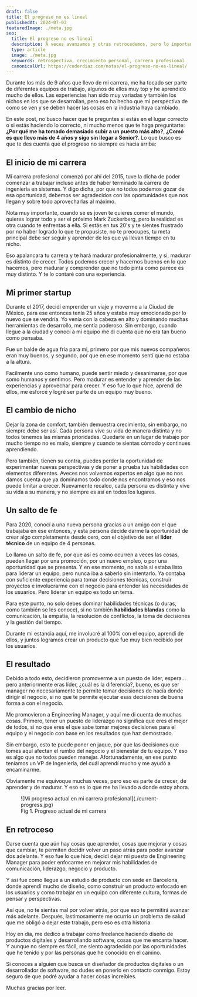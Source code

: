 ```yaml
---
draft: false
title: El progreso no es lineal
publishedAt: 2024-07-03
featuredImage: ./meta.jpg
seo:
  title: El progreso no es lineal
  description: A veces avanzamos y otras retrocedemos, pero lo importante es seguir adelante. Aquí te cuento mi progreso en mi carrera profesional.
  type: article
  image: ./meta.jpg
  keywords: retrospectiva, crecimiento personal, carrera profesional
  canonicalUrl: https://coderdiaz.com/notas/el-progreso-no-es-lineal/
---
```


Durante los más de 9 años que llevo de mi carrera, me ha tocado ser parte de diferentes equipos de trabajo, algunos de ellos muy top y he aprendido mucho de ellos. Las experiencias han sido muy variadas y también los nichos en los que se desarrollan, pero eso ha hecho que mi perspectiva de como se ven y se deben hacer las cosas en la índustria haya cambiado.

En este post, no busco hacer que te preguntes si estás en el lugar correcto o si estás haciendo lo correcto, ni mucho menos que te haga preguntarte: **¿Por qué me ha tomado demasiado subir a un puesto más alto?**, **¿Comó es que llevo más de 4 años y sigo sin llegar a Senior?**. Lo que busco es que te des cuenta que el progreso no siempre es hacia arriba:

<Quote
  content="A veces avanzamos y otras retrocedemos, pero lo importante es seguir adelante."
  author="Javier Diaz @coderdiaz"
  jobTitle="Así es, el progreso no es lineal."
/>

## El inicio de mi carrera

Mi carrera profesional comenzó por ahí del 2015, tuve la dicha de poder comenzar a trabajar incluso antes de haber terminado la carrera de ingeniería en sistemas. Y digo dicha, por que no todos podemos gozar de esa oportunidad, debemos ser agradecidos con las oportunidades que nos llegan y sobre todo aprovecharlas al máximo.

Nota muy importante, cuando se es joven te quieres comer el mundo, quieres lograr todo y ser el próximo Mark Zuckerberg, pero la realidad es otra cuando te enfrentas a ella. Si estás en tus 20's y te sientes frustrado por no haber logrado lo que te propusiste, no te preocupes, tu meta principal debe ser seguir y aprender de los que ya llevan tiempo en tu nicho.

Eso apalancara tu carrera y te hará madurar profesionalmente, y si, madurar es distinto de crecer. Todos podemos crecer y hacernos buenos en lo que hacemos, pero madurar y comprender que no todo pinta como parece es muy distinto. Y te lo contaré con una experiencia.

## Mi primer startup

Durante el 2017, decidí emprender un viaje y moverme a la Ciudad de México, para ese entonces tenía 25 años y estaba muy emocionado por lo nuevo que se vendría. Yo venía con la cabeza en alto y dominando muchas herramientas de desarrollo, me sentía poderoso. Sin embargo, cuando llegue a la ciudad y conocí a mi equipo me di cuenta que no era tan bueno como pensaba.

Fue un balde de agua fría para mi, primero por que mis nuevos compañeros eran muy buenos, y segundo, por que en ese momento sentí que no estaba a la altura.

Facilmente uno como humano, puede sentir miedo y desanimarse, por que somo humanos y sentimos. Pero madurar es entender y aprender de las experiencias y aprovechar para crecer. Y eso fue lo que hice, aprendí de ellos, me esforcé y logré ser parte de un equipo muy bueno.

## El cambio de nicho

Dejar la zona de comfort, también demuestra crecimiento, sin embargo, no siempre debe ser así. Cada persona vive su vida de manera distinta y no todos tenemos las mismas prioridades. Quedarte en un lugar de trabajo por mucho tiempo no es malo, siempre y cuando te sientas cómodo y continues aprendiendo.

Pero también, tienen su contra, puedes perder la oportunidad de experimentar nuevas perspectivas y de poner a prueba tus habilidades con elementos diferentes. Aveces nos volvemos expertos en algo que no nos damos cuenta que ya dominamos todo donde nos encontramos y eso nos puede limitar a crecer. Nuevamente recalco, cada persona es distinta y vive su vida a su manera, y no siempre es así en todos los lugares.

## Un salto de fe

Para 2020, conocí a una nueva persona gracias a un amigo con el que trabajaba en ese entonces, y esta persona decide darme la oportunidad de crear algo completamente desde cero, con el objetivo de ser el **líder técnico** de un equipo de 4 personas.

Lo llamo un salto de fe, por que así es como ocurren a veces las cosas, pueden llegar por una promoción, por un nuevo empleo, o por una oportunidad que se presenta. Y en ese momento, no sabía si estaba listo para liderar un equipo, pero nunca iba a saberlo sin intentarlo. Ya contaba con suficiente experiencia para tomar decisiones técnicas, construir proyectos e involucrarme con el negocio para entender las necesidades de los usuarios. Pero liderar un equipo es todo un tema.

Para este punto, no solo debes dominar habilidades técnicas (o duras, como también se les conoce), si no también **habilidades blandas** como la comunicación, la empatía, la resolución de conflictos, la toma de decisiones y la gestión del tiempo.

Durante mi estancia aquí, me involucré al 100% con el equipo, aprendí de ellos, y juntos logramos crear un producto que fue muy bien recibido por los usuarios.

## El resultado

Debido a todo esto, decidieron promoverme a un puesto de líder, espera... pero anteriormente eras líder, ¿cuál es la diferencia?, bueno, es que ser manager no necesariamente te permite tomar decisiones de hacía donde dirigir el negocio, si no que te permite ejecutar esas decisiones de buena forma a con el negocio.

Me promovieron a Engineering Manager, y aquí me di cuenta de muchas cosas. Primero, tener un puesto de liderazgo no significa que eres el mejor de todos, si no que eres el que sabe tomar mejores decisiones para el equipo y el negocio con base en los resultados que haz demostrado.

Sin embargo, esto te puede poner en jaque, por que las decisiones que tomes aquí afectan el rumbo del negocio y el bienestar de tu equipo. Y eso es algo que no todos pueden manejar. Afortunadamente, en ese punto teníamos un VP de Ingeniería, del cuál aprendí mucho y me ayudó a encaminarme.

Obviamente me equivoque muchas veces, pero eso es parte de crecer, de aprender y de madurar. Y eso es lo que me ha llevado a donde estoy ahora.

<figure class="flex flex-col gap-4 not-prose md:-mx-20 my-6 md:my-12">
  <div class="relative">
    ![Mi progreso actual en mi carrera profesional](./current-progress.jpg)
  </div>
  <figcaption class="block font-medim text-sm text-tones-500 text-center w-full">Fig 1. Progreso actual de mi carrera</figcaption>
</figure>

## En retroceso

Darse cuenta que aún hay cosas que aprender, cosas que mejorar y cosas que cambiar, te permiten decidir volver un paso atrás para poder avanzar dos adelante. Y eso fue lo que hice, decidí dejar mi puesto de Engineering Manager para poder enfocarme en mejorar mis habilidades de comunicación, liderazgo, negocio y producto.

Y asi fue como llegue a un estudio de producto con sede en Barcelona, donde aprendí mucho de diseño, como construir un producto enfocado en los usuarios y como trabajar en un equipo con diferente cultura, formas de pensar y perspectivas.

Así que, no te sientas mal por volver atrás, por que eso te permitirá avanzar más adelante. Después, lastimosamente me ocurrio un problema de salud que me obligó a dejar este trabajo, pero eso es otra historia.

<Separator />

Hoy en día, me dedico a trabajar como freelance haciendo diseño de productos digitales y desarrollando software, cosas que me encanta hacer. Y aunque no siempre es fácil, me siento agradecido por las oportunidades que he tenido y por las personas que he conocido en el camino.

Si conoces a alguien que busca un diseñador de productos digitales o un desarrollador de software, no dudes en ponerlo en contacto conmigo. Estoy seguro de que podré ayudar a hacer cosas increíbles.

Muchas gracias por leer.